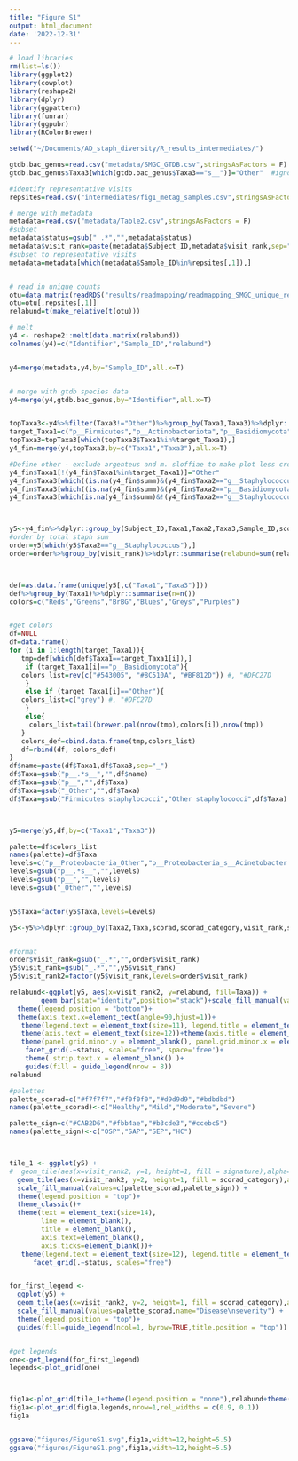 ```yaml
---
title: "Figure S1"
output: html_document
date: '2022-12-31'
---
```




```r
# load libraries
rm(list=ls())
library(ggplot2)
library(cowplot)
library(reshape2)
library(dplyr)
library(ggpattern)
library(funrar)
library(ggpubr)
library(RColorBrewer)

setwd("~/Documents/AD_staph_diversity/R_results_intermediates/")
```



```r

gtdb.bac_genus=read.csv("metadata/SMGC_GTDB.csv",stringsAsFactors = F)
gtdb.bac_genus$Taxa3[which(gtdb.bac_genus$Taxa3=="s__")]="Other"  #ignore novel species

#identify representative visits
repsites=read.csv("intermediates/fig1_metag_samples.csv",stringsAsFactors = F)

# merge with metadata
metadata=read.csv("metadata/Table2.csv",stringsAsFactors = F)
#subset
metadata$status=gsub(" .*","",metadata$status)
metadata$visit_rank=paste(metadata$Subject_ID,metadata$visit_rank,sep="_")
#subset to representative visits
metadata=metadata[which(metadata$Sample_ID%in%repsites[,1]),]


# read in unique counts
otu=data.matrix(readRDS("results/readmapping/readmapping_SMGC_unique_reads.RDS"))
otu=otu[,repsites[,1]]
relabund=t(make_relative(t(otu))) 

# melt 
y4 <- reshape2::melt(data.matrix(relabund))
colnames(y4)=c("Identifier","Sample_ID","relabund")


y4=merge(metadata,y4,by="Sample_ID",all.x=T)


# merge with gtdb species data
y4=merge(y4,gtdb.bac_genus,by="Identifier",all.x=T)


topTaxa3<-y4%>%filter(Taxa3!="Other")%>%group_by(Taxa1,Taxa3)%>%dplyr::summarise(summ=sum(relabund))%>% dplyr::slice_max(order_by = summ,n=3) #get top 4 species within each taxa
target_Taxa1=c("p__Firmicutes","p__Actinobacteriota","p__Basidiomycota", "p__Proteobacteria","Other","Virus") #subset to top phyla
topTaxa3=topTaxa3[which(topTaxa3$Taxa1%in%target_Taxa1),]
y4_fin=merge(y4,topTaxa3,by=c("Taxa1","Taxa3"),all.x=T)

#Define other - exclude argenteus and m. sloffiae to make plot less crowded
y4_fin$Taxa1[!(y4_fin$Taxa1%in%target_Taxa1)]="Other"
y4_fin$Taxa3[which((is.na(y4_fin$summ)&(y4_fin$Taxa2=="g__Staphylococcus"))|(y4_fin$Taxa3=="s__Staphylococcus argenteus"))]="Other staphylococci" 
y4_fin$Taxa3[which((is.na(y4_fin$summ)&(y4_fin$Taxa2=="p__Basidiomycota"))|(y4_fin$Taxa3=="Malassezia_slooffiae"))]="Other"  
y4_fin$Taxa3[which(is.na(y4_fin$summ)&!(y4_fin$Taxa2=="g__Staphylococcus"))]="Other"   



y5<-y4_fin%>%dplyr::group_by(Subject_ID,Taxa1,Taxa2,Taxa3,Sample_ID,scorad,scorad_category,visit_rank,status)%>%dplyr::summarise(relabund=sum(relabund)) 
#order by total staph sum
order=y5[which(y5$Taxa2=="g__Staphylococcus"),]
order=order%>%group_by(visit_rank)%>%dplyr::summarise(relabund=sum(relabund))%>%arrange(relabund)



def=as.data.frame(unique(y5[,c("Taxa1","Taxa3")]))
def%>%group_by(Taxa1)%>%dplyr::summarise(n=n())
colors=c("Reds","Greens","BrBG","Blues","Greys","Purples")


#get colors
df=NULL
df=data.frame()
for (i in 1:length(target_Taxa1)){
   tmp=def[which(def$Taxa1==target_Taxa1[i]),]
    if (target_Taxa1[i]=="p__Basidiomycota"){
   colors_list=rev(c("#543005", "#8C510A", "#BF812D")) #, "#DFC27D
    }
    else if (target_Taxa1[i]=="Other"){
   colors_list=c("grey") #, "#DFC27D
    }
    else{
     colors_list=tail(brewer.pal(nrow(tmp),colors[i]),nrow(tmp))
   }
   colors_def=cbind.data.frame(tmp,colors_list)
   df=rbind(df, colors_def)
}
df$name=paste(df$Taxa1,df$Taxa3,sep="_")
df$Taxa=gsub("p__.*s__","",df$name)
df$Taxa=gsub("p__","",df$Taxa)
df$Taxa=gsub("_Other","",df$Taxa)
df$Taxa=gsub("Firmicutes staphylococci","Other staphylococci",df$Taxa)



y5=merge(y5,df,by=c("Taxa1","Taxa3"))

palette=df$colors_list
names(palette)=df$Taxa
levels=c("p__Proteobacteria_Other","p__Proteobacteria_s__Acinetobacter johnsonii","p__Proteobacteria_s__Acinetobacter pittii","p__Proteobacteria_s__Acinetobacter ursingii","p__Proteobacteria_s__Moraxella_A aerosaccus" ,"p__Proteobacteria_s__Moraxella_A osloensis","p__Proteobacteria_s__Neisseria sp000227275","p__Proteobacteria_s__QFNR01 sp003248485","p__Actinobacteriota_Other","p__Actinobacteriota_s__Actinomyces viscosus","p__Actinobacteriota_s__Corynebacterium kefirresidentii","p__Actinobacteriota_s__Corynebacterium massiliense","p__Actinobacteriota_s__Cutibacterium acnes" ,"p__Actinobacteriota_s__Cutibacterium namnetense","p__Actinobacteriota_s__Micrococcus luteus","p__Actinobacteriota_s__Rothia mucilaginosa","Other_Other","p__Basidiomycota_Other","p__Basidiomycota_s__Malassezia_globosa" ,"p__Basidiomycota_s__Malassezia_restricta","Virus_Other","Virus_Papillomaviridae","Virus_Poxviridae","Virus_Siphoviridae","p__Firmicutes_s__Staphylococcus capitis","p__Firmicutes_s__Staphylococcus hominis","p__Firmicutes_Other","p__Firmicutes_s__Streptococcus oralis_S","p__Firmicutes_s__Streptococcus thermophilus","p__Firmicutes_s__Other staphylococci","p__Firmicutes_s__Staphylococcus aureus","p__Firmicutes_s__Staphylococcus epidermidis") 
levels=gsub("p__.*s__","",levels)
levels=gsub("p__","",levels)
levels=gsub("_Other","",levels)


y5$Taxa=factor(y5$Taxa,levels=levels)

y5<-y5%>%dplyr::group_by(Taxa2,Taxa,scorad,scorad_category,visit_rank,status)%>%dplyr::summarise(relabund=sum(relabund)) 


#format
order$visit_rank=gsub("_.*","",order$visit_rank)
y5$visit_rank=gsub("_.*","",y5$visit_rank)
y5$visit_rank2=factor(y5$visit_rank,levels=order$visit_rank)

relabund<-ggplot(y5, aes(x=visit_rank2, y=relabund, fill=Taxa)) +
        geom_bar(stat="identity",position="stack")+scale_fill_manual(values=palette)+theme_bw()+  ylab("Relative abundance")+xlab("Subject")+
  theme(legend.position = "bottom")+
  theme(axis.text.x=element_text(angle=90,hjust=1))+
   theme(legend.text = element_text(size=11), legend.title = element_text(size=13)) +
   theme(axis.text = element_text(size=12))+theme(axis.title = element_text(size=14)) +
   theme(panel.grid.minor.y = element_blank(), panel.grid.minor.x = element_blank())+
    facet_grid(.~status, scales="free", space='free')+
    theme( strip.text.x = element_blank() )+
    guides(fill = guide_legend(nrow = 8))
relabund

```


```r

#palettes
palette_scorad=c("#f7f7f7","#f0f0f0","#d9d9d9","#bdbdbd") 
names(palette_scorad)<-c("Healthy","Mild","Moderate","Severe")

palette_sign=c("#CAB2D6","#fbb4ae","#b3cde3","#ccebc5")
names(palette_sign)<-c("OSP","SAP","SEP","HC")



tile_1 <- ggplot(y5) +
#  geom_tile(aes(x=visit_rank2, y=1, height=1, fill = signature),alpha=0.8) +
  geom_tile(aes(x=visit_rank2, y=2, height=1, fill = scorad_category),alpha=0.8) + #scale_y_discrete(limits = c("Disease signature","Disease severity"))+
  scale_fill_manual(values=c(palette_scorad,palette_sign)) +
  theme(legend.position = "top")+
  theme_classic()+
  theme(text = element_text(size=14),
        line = element_blank(),
        title = element_blank(),
        axis.text=element_blank(),
        axis.ticks=element_blank())+
   theme(legend.text = element_text(size=12), legend.title = element_text(size=14)) +
      facet_grid(.~status, scales="free")


for_first_legend <-
  ggplot(y5) +
  geom_tile(aes(x=visit_rank2, y=2, height=1, fill = scorad_category),alpha=0.8) +
  scale_fill_manual(values=palette_scorad,name="Disease\nseverity") +
  theme(legend.position = "top")+
  guides(fill=guide_legend(ncol=1, byrow=TRUE,title.position = "top"))


#get legends
one<-get_legend(for_first_legend)
legends<-plot_grid(one)



fig1a<-plot_grid(tile_1+theme(legend.position = "none"),relabund+theme(legend.position = "bottom"),nrow = 2, rel_heights = c(0.12, 0.88), align = 'v',axis = "b")
fig1a<-plot_grid(fig1a,legends,nrow=1,rel_widths = c(0.9, 0.1))
fig1a


ggsave("figures/FigureS1.svg",fig1a,width=12,height=5.5)
ggsave("figures/FigureS1.png",fig1a,width=12,height=5.5)

```




